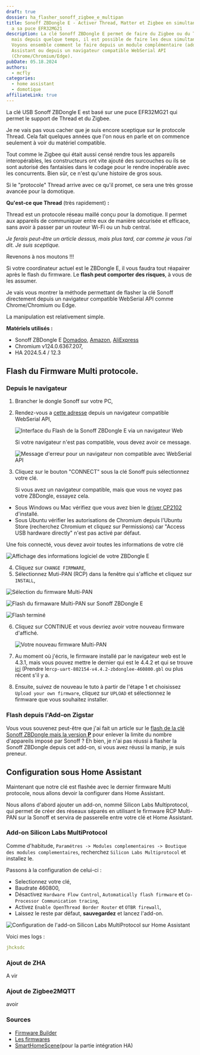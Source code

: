 ```yaml
---
draft: true
dossier: ha_flasher_sonoff_zigbee_e_multipan
title: Sonoff ZBDongle E - Activer Thread, Matter et Zigbee en simultanée Grace
  a sa puce EFR32MG21
description: La clé Sonoff ZBDongle E permet de faire du Zigbee ou du Thread,
  mais depuis quelque temps, il est possible de faire les deux simultanément.
  Voyons ensemble comment le faire depuis un module complémentaire (add-on) Home
  Assistant ou depuis un navigateur compatible WebSerial API
  (Chrome/Chromium/Edge).
pubDate: 05.18.2024
authors:
  - mcfly
categories:
  - home assistant
  - domotique
affiliateLink: true
---
```


La clé USB Sonoff ZBDongle E est basé sur une puce EFR32MG21 qui permet le support de Thread et du Zigbee.

Je ne vais pas vous cacher que je suis encore sceptique sur le protocole Thread. Cela fait quelques années que l'on nous en parle et on commence seulement à voir du matériel compatible.

Tout comme le Zigbee qui était aussi censé rendre tous les appareils interopérables, les constructeurs ont vite ajouté des surcouches ou ils se sont autorisé des fantaisies dans le codage pour le rendre inopérable avec les concurrents. Bien sûr, ce n'est qu'une histoire de gros sous.

Si le "protocole" Thread arrive avec ce qu'il promet, ce sera une très grosse avancée pour la domotique.

**Qu'est-ce que Thread** (très rapidement) **:**

Thread est un protocole réseau maillé conçu pour la domotique. Il permet aux appareils de communiquer entre eux de manière sécurisée et efficace, sans avoir à passer par un routeur Wi-Fi ou un hub central.

*Je ferais peut-être un article dessus, mais plus tard, car comme je vous l'ai dit. Je suis sceptique.*

Revenons à nos moutons !!!

<Alert type="warning">Si votre coordinateur actuel est le ZBDongle E, il vous faudra tout réapairer après le flash du firmware. Le **flash peut comporter des risques**, à vous de les assumer.</Alert>

Je vais vous montrer la méthode permettant de flasher la clé Sonoff directement depuis un navigateur compatible WebSerial API comme Chrome/Chromium ou Edge.

La manipulation est relativement simple.

**Matériels utilisés :**

* Sonoff ZBDongle E [Domadoo](https://www.domadoo.fr/fr/interface-domotique/6315-sonoff-zbdongle-e-cle-usb-dongle-zigbee-30-antenne-externe-20dbm-v2.html?domid=66), [Amazon](https://amzn.to/3UpzWPX), [AliExpress](https://s.click.aliexpress.com/e/_DmnOkph)
* Chromium v124.0.6367.207,
* HA 2024.5.4 / 12.3

## Flash du Firmware Multi protocole.

### Depuis le navigateur

1. Brancher le dongle Sonoff sur votre PC,
2. Rendez-vous a [cette adresse](https://darkxst.github.io/silabs-firmware-builder/) depuis un navigateur compatible WebSerial API,

   ![Interface du Flash de la Sonoff ZBDongle E via un navigateur Web](.img/flash_dongle_web.png "Flash de la Sonoff ZBDongle E avec Chromium")

   Si votre navigateur n'est pas compatible, vous devez avoir ce message.

   ![Message d'erreur pour un navigateur non compatible avec WebSerial API](.img/flash_dongle_web_non_compatible.png "Navigateur non compatible avec WebSerial API")
3. Cliquez sur le bouton "CONNECT" sous la clé Sonoff puis sélectionnez votre clé.

   <Alert type="info">Si vous avez un navigateur compatible, mais que vous ne voyez pas votre ZBDongle, essayez cela.

* Sous Windows ou Mac vérifiez que vous avez bien le [driver CP2102](https://www.silabs.com/developers/usb-to-uart-bridge-vcp-drivers?tab=downloads) d'installé.
* Sous Ubuntu vérifier les autorisations de Chromium depuis l'Ubuntu Store (recherchez Chromium et cliquez sur Permissions) car "Access USB hardware directly" n'est pas activé par défaut.

</Alert>

Une fois connecté, vous devez avoir toutes les informations de votre clé

![Affichage des informations logiciel de votre ZBDongle E](.img/firmware_actuel_zbdongle_e.png "Affichage des informations logiciel de votre ZBDongle E")

4. Cliquez sur `CHANGE FIRMWARE`,
5. Sélectionnez Muti-PAN (RCP) dans la fenêtre qui s'affiche et cliquez sur `INSTALL`,

![Sélection du firmware Multi-PAN](.img/flash_dongle_web_selection_multipan_firmware.png "Sélection du firmware Multi-PAN")

![Flash du firmaware Multi-PAN sur Sonoff ZBDongle E](.img/flash_dongle_web_flash_firmware_multipan.png "Flash du firmware Multi-PAN sur Sonoff ZBDongle E")

![Flash terminé](.img/flash_firmware_multipan_termine.png "Flash terminé")

6. Cliquez sur CONTINUE et vous devriez avoir votre nouveau firmware d'affiché.

   ![Votre nouveau firmware Multi-PAN](.img/zbdongle_firmware_multipan.png "Votre nouveau firmware Multi-PAN")
7. Au moment où j'écris, le firmware installé par le navigateur web est le 4.3.1, mais vous pouvez mettre le dernier qui est le 4.4.2 et qui se trouve [ici](https://github.com/darkxst/silabs-firmware-builder/tree/main/firmware_builds/zbdonglee) (Prendre le`rcp-uart-802154-v4.4.2-zbdonglee-460800.gbl` ou plus récent s'il y a.
8. Ensuite, suivez de nouveau le tuto à partir de l'étape 1 et choisissez `Upload your own firmware`, cliquez sur `UPLOAD` et sélectionnez le firmware que vous souhaitez installer.

### Flash depuis l'Add-on Zigstar

Vous vous souvenez peut-être que j'ai fait un article sur le [flash de la clé Sonoff ZBDongle mais la version **P**](/blog/ha_flasher_sonoff_zigbee/) pour enlever la limite du nombre d'appareils imposé par Sonoff ? Eh bien, je n'ai pas réussi à flasher la Sonoff ZBDongle depuis cet add-on, si vous avez réussi la manip, je suis preneur.

## Configuration sous Home Assistant

Maintenant que notre clé est flashée avec le dernier firmware Multi protocole, nous allons devoir la configurer dans Home Assistant.

Nous allons d'abord ajouter un add-on, nommé Silicon Labs Multiprotocol, qui permet de créer des réseaux séparés en utilisant le firmware RCP Multi-PAN sur la Sonoff et servira de passerelle entre votre clé et Home Assistant.

### Add-on Silicon Labs MultiProtocol
Comme d'habitude, `Paramétres -> Modules complementaires -> Boutique des modules complementaires`, recherchez `Silicon Labs Multiprotocol` et installez le.

Passons à la configuration de celui-ci :

* Selectionnez votre clé,
* Baudrate 460800,
* Désactivez `Hardware Flow Control`, `Automatically flash firmware` et `Co-Processor Communication tracing`,
* Activez `Enable OpenThread Border Router` et `OTBR firewall`,
* Laissez le reste par défaut, **sauvegardez** et lancez l'add-on.

![Configuration de l'add-on Silicon Labs MultiProtocol sur Home Assistant](.img/add-on_silicon_labs_multiprotocol_configuration.png "Configuration de l'add-on Silicon Labs MultiProtocol sur Home Assistant")

Voici mes logs :
```yaml
jhcksdc
```

### Ajout de ZHA


A vir

### Ajout de Zigbee2MQTT
avoir 



### Sources

* [Firmware Builder](https://darkxst.github.io/silabs-firmware-builder/)
* [Les firmwares](https://github.com/darkxst/silabs-firmware-builder/tree/main)
* [SmartHomeScene](https://smarthomescene.com/guides/how-to-enable-thread-and-matter-support-on-sonoff-zbdongle-e/)(pour la partie intégration HA)

